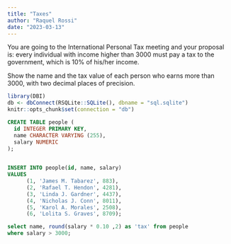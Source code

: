 ```yaml
---
title: "Taxes"
author: "Raquel Rossi"
date: "2023-03-13"
---
```


You are going to the International Personal Tax meeting and your proposal is: every individual with income higher than 3000 must pay a tax to the government, which is 10% of his/her income.

Show the name and the tax value of each person who earns more than 3000, with two decimal places of precision.

```r

library(DBI)
db <- dbConnect(RSQLite::SQLite(), dbname = "sql.sqlite")
knitr::opts_chunk$set(connection = "db")
```

```sql

CREATE TABLE people (
  id INTEGER PRIMARY KEY,
  name CHARACTER VARYING (255),
  salary NUMERIC
);
  
```

```sql

INSERT INTO people(id, name, salary)
VALUES 
      (1, 'James M. Tabarez', 883),
      (2, 'Rafael T. Hendon', 4281),
      (3, 'Linda J. Gardner', 4437),
      (4, 'Nicholas J. Conn', 8011),
      (5, 'Karol A. Morales', 2508),
      (6, 'Lolita S. Graves', 8709);

```

```sql

select name, round(salary * 0.10 ,2) as 'tax' from people
where salary > 3000;

```
